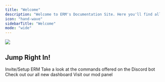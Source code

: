 ```yaml
---
title: "Welcome"
description: "Welcome to ERM's Documentation Site. Here you'll find all the information you'll need to set up ERM, as well as information regarding the Mod Panel/Dashboard."
icon: "hand-wave"
sidebarTitle: "Welcome"
mode: "wide"
---
```


![](ermbannermain.png)

## Jump Right In!

<CardGroup cols="2">
  <Card title="Setup" icon="discord" href="/setup">
    Invite/Setup ERM
  </Card>

  <Card title="Bot Commands" icon="robot">
    Take a look at the commands offered on the Discord bot
  </Card>

  <Card title="Dashboard" icon="laptop">
    Check out our all new dashboard
  </Card>

  <Card title="Mod Panel" icon="hammer">
    Visit our mod panel
  </Card>
</CardGroup>